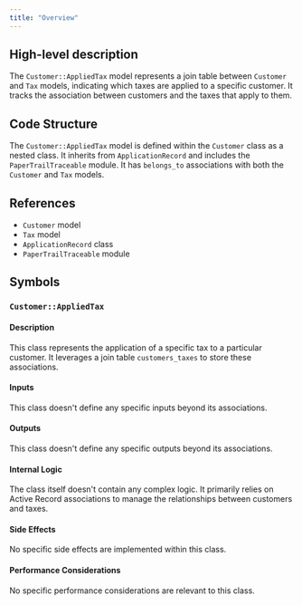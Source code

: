 ```yaml
---
title: "Overview"
---
```


## High-level description
The `Customer::AppliedTax` model represents a join table between `Customer` and `Tax` models, indicating which taxes are applied to a specific customer. It tracks the association between customers and the taxes that apply to them.

## Code Structure
The `Customer::AppliedTax` model is defined within the `Customer` class as a nested class. It inherits from `ApplicationRecord` and includes the `PaperTrailTraceable` module. It has `belongs_to` associations with both the `Customer` and `Tax` models.

## References
- `Customer` model
- `Tax` model
- `ApplicationRecord` class
- `PaperTrailTraceable` module

## Symbols

### `Customer::AppliedTax`
#### Description
This class represents the application of a specific tax to a particular customer. It leverages a join table `customers_taxes` to store these associations.

#### Inputs
This class doesn't define any specific inputs beyond its associations.

#### Outputs
This class doesn't define any specific outputs beyond its associations.

#### Internal Logic
The class itself doesn't contain any complex logic. It primarily relies on Active Record associations to manage the relationships between customers and taxes.

#### Side Effects
No specific side effects are implemented within this class.

#### Performance Considerations
No specific performance considerations are relevant to this class.
